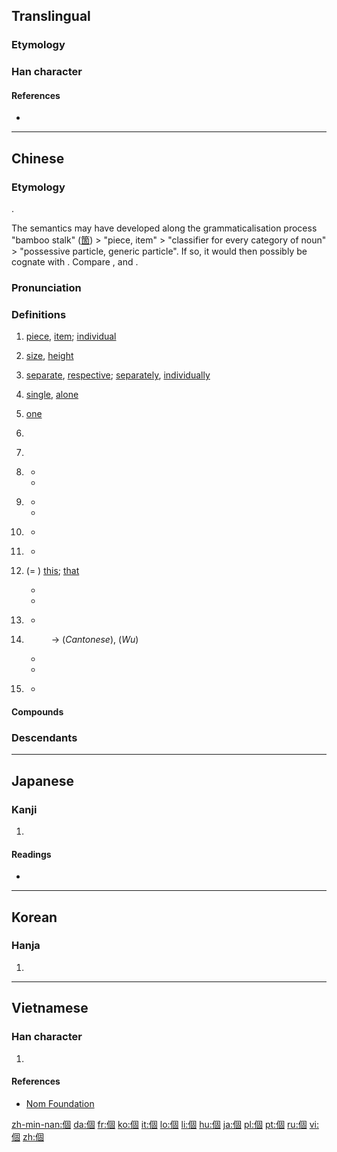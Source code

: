 {{also|个}}
==Translingual==
{{stroke order|type=animate}}

===Etymology===
{{Han compound|亻|固|c1=s|c2=p|ls=psc}}

===Han character===
{{Han char|rn=9|rad=人|as=08|sn=10|four=2620<sub>0</sub>|canj=人田十口 (OWJR)|ids=⿰[[亻]][[固]]}}

====References====
* {{Han ref|kx=0107.170|dkj=00758|dj=0228.020|hdz=10178.030|uh=500B|ud=20491|bh=ADD3|bd=44499}}

----

==Chinese==
{{zh-forms|s=个|t2=箇}}

===Etymology===
{{Han compound|亻|固|c1=s|c2=p|ls=psc}}.

The semantics may have developed along the grammaticalisation process "bamboo stalk" ([[箇]]) > "piece, item" > "classifier for every category of noun" > "possessive particle, generic particle". If so, it would then possibly be cognate with {{zh-l|竿|bamboo, rod}}. Compare {{etyl|bo|-}} {{l|bo|མཁར་བ}}, {{l|bo|འཁར་བ||walking stick, staff}} and {{etyl|th|-}} {{l|th|ก้าน||stem, stalk}}.

===Pronunciation===
{{zh-pron
|m=gè,ge
|c=go3
|h=pfs=ke/kai
|mn=kò/ê
|w=5geq,5hheq,4eq,2ku
|w_note=As classifier or particle: 5geq ~ 5hheq ~ 4eq; literary: 2ku
|ma=zh-gè.ogg
|cat=n,cl,part,a,adv
|mc=y
|oc=y
}}

===Definitions===
{{zh-noun}}

# [[piece]], [[item]]; [[individual]]
#: {{zhex|個{gè}人|an individual; personal}}
#: {{zhex|個{gè}體|individuality}}
# [[size]], [[height]]
#: {{zhex|個{gè}子|height, stature}}
#: {{zhex|個{gè}兒{r}|size}}
# [[separate]], [[respective]]; [[separately]], [[individually]]
#: {{zhex|個{gè}別|individual, separate; some, a couple of}}
# [[single]], [[alone]]
# {{cx|dialectal|lang=zh}} [[one]]
# {{non-gloss definition|The generic classifier. Used with nouns lacking specific classifiers.}}
#: {{zhex|我 有 一 個 問題。|I have a question.}}
# {{non-gloss definition|Alternative classifier, for nouns having specific classifiers. Often colloquial and regional. Usage varies greatly between different topolects.}}
#: {{zhex|一 個 人|one person; alone}}
#: {{zhex|每 個 人|every person, everyone}}
#: {{zhex|一 個 井|a well|C-GZ}}
#: {{zhex|一 個 房|a room|C-GZ}}
#: {{zhex|一 個 學校|one school}}
# {{cx|Mandarin|colloquial|lang=zh}} {{non-gloss definition|Particle, placed between a verb and numbers, showing that the following numbers are approximate, not accurate.}}
#* {{zhex|他 一下 跑 個 兩 三 公里 都 不在話下。|Running two or three kilometers in one go is a piece of cake for him.}}
#* {{zhex|他們 倆 就 差{chà} 個 一 兩 歲。|The age difference between them is only about one or two years.}}
# {{cx|Mandarin|colloquial|lang=zh}} {{non-gloss definition|Particle, placed between a verb and its object or complement, adding a sense of ease, swiftness and one-offness to the action.}}
#* {{zhex|吃 個 飯，洗 個 澡，休息{xi} 休息{xi}|have some food, have a shower and have some rest}}
#* {{zhex|我們 昨天 見 了 個 面，聊 了 聊 近況。|We met yesterday, and chatted about how we've been recently.}}
# {{cx|Mandarin|colloquial|lang=zh}} {{non-gloss definition|Particle used after {{zh-l|些}}.}}
#* {{zhex|那些 個 年 的 事 現在 回憶 起來 還是 記憶猶新。|It feels like yesterday when I reminisce about those stories in the past.}}
# {{cx|dialectal Mandarin|lang=zh}} {{non-gloss definition|Particle used in some time-related words.}}
#* {{zhex|今兒個|(''dialectal'') today}}
# {{cx|obsolete|Wu|Xiang|Gan|dialectal Cantonese|dialectal Min|lang=zh}} (= {{zh-l|搿}}) [[this]]; [[that]]
#* {{zhex|個 個 人|this person|SH}}
#* {{zhex|個 隻 鴨子 勿 太 酥|This duck hasn't been cooked long enough for it to become tender.|SH}}
# {{cx|Wu|lang=zh}} {{non-gloss definition|Word-initial particle, serving as the definite article.}}
#* {{zhex|個 人 今朝 為啥 勿 來|Why hasn't that guy come today?|SH}}
# {{cx|obsolete|Cantonese|Wu|lang=zh}} {{non-gloss definition|Possessive particle. Equivalent to Mandarin {{zh-l|的}}.}}
#: → {{zh-l|嘅}} (''Cantonese''), {{zh-l|格}} (''Wu'') 
#* {{zhex|我 個 小囡|my child|SH}}
#* {{zhex|住 響 你 屋企 個 陳 先生 係 乜嘢 人 嚟 呀{aa3}？|Who is that Mr. Chan that lives at your house?|C-GZ}}
# {{cx|dialectal|lang=zh}} {{non-gloss definition|Sentence-final declarative, affirmative, or prohibitive particle. Equivalent to Mandarin {{zh-l|的}}, {{zh-l|了}}.}}
#* {{zhex|標語 勿 是 我 寫 個。|I didn't write that slogan.|SH}}

====Compounds====
{{der3
| {{zh-l|個別}}
| {{zh-l|個個}}
| {{zh-l|個兒}}
| {{zh-l|個人}}
| {{zh-l|個體}}
| {{zh-l|個性}}
| {{zh-l|個子}}
}}

===Descendants===
{{Sinoxenic-word|個|こ|개|cá}}

{{zh-cat|Beginning}}

----

==Japanese==

===Kanji===
{{ja-kanji|grade=5|rs=人08}}

# {{defn|lang=ja|sort=人08}}

====Readings====
* {{ja-readings|goon=[[か]] (ka)|kanon=[[か]] (ka)|toon=[[こ]] (ko)|kun=[[こ]] (ko)}}

----

==Korean==

===Hanja===
{{ko-hanja|hangeul=개|rv=|mr=kae}}

# {{defn|lang=ko|sort=人08}}

----

==Vietnamese==

===Han character===
{{vi-hantu|[[cá]], [[cái]]|rs=人08}}

# {{defn|lang=vi|sort=人08}}

====References====
*[http://nomfoundation.org/common/nom_details.php?codepoint=500b Nom Foundation]

[[zh-min-nan:個]]
[[da:個]]
[[fr:個]]
[[ko:個]]
[[it:個]]
[[lo:個]]
[[li:個]]
[[hu:個]]
[[ja:個]]
[[pl:個]]
[[pt:個]]
[[ru:個]]
[[vi:個]]
[[zh:個]]